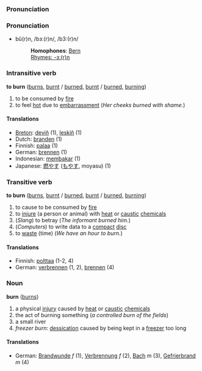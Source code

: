 === Pronunciation ===
===Pronunciation===
*bû(r)n, /bɜː(r)n/, /b3:(r)n/
*:'''Homophones''': [[Bern]]
*:[[Rhymes:English:-ɜː(r)n|Rhymes: -ɜː(r)n]]

=== Intransitive verb ===
'''to burn''' ([[burns]], [[burnt]] / [[burned]], [[burnt]] / [[burned]], [[burning]])

# to be consumed by [[fire]]
# to feel [[hot]] due to [[embarrassment]] (''Her cheeks burned with shame.'')

==== Translations ====
*[[Breton]]: [[deviñ]] (1), [[leskiñ]] (1)
*Dutch: [[branden]] (1)
*Finnish: [[palaa]] (1)
*German: [[brennen]] (1)
*Indonesian: [[bakar|membakar]] (1)
*Japanese: [[燃やす]] ([[もやす]], moyasu) (1)

=== Transitive verb ===
'''to burn''' ([[burns]], [[burnt]] / [[burned]], [[burnt]] / [[burned]], [[burning]])

# to cause to be consumed by [[fire]]
# to [[injure]] (a person or animal) with [[heat]] or [[caustic]] [[chemicals]]
# (''Slang'') to betray (''The informant burned him.'')
# (''Computers'') to write data to a [[compact]] [[disc]]
# to [[waste]] (time) (''We have an hour to burn.'')

==== Translations ====
*Finnish: [[polttaa]] (1-2, 4)
*German: [[verbrennen]] (1, 2), [[brennen]] (4)

=== Noun ===
'''burn''' ([[burns]])

# a physical [[injury]] caused by [[heat]] or [[caustic]] [[chemical]]s
# the act of burning something (''a controlled burn of the fields'')
# a small river
# ''freezer burn'': [[dessication]] caused by being kept in a [[freezer]] too long

==== Translations ====
*German: [[Brandwunde]] ''f'' (1), [[Verbrennung]] ''f'' (2), [[Bach]] ''m'' (3), [[Gefrierbrand]] ''m'' (4)